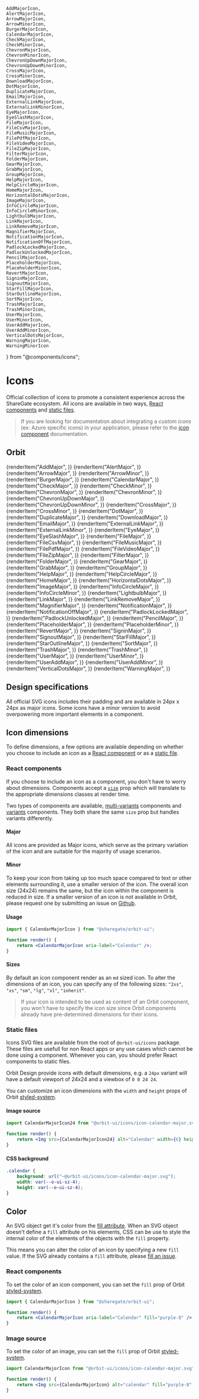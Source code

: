     AddMajorIcon,
    AlertMajorIcon,
    ArrowMajorIcon,
    ArrowMinorIcon,
    BurgerMajorIcon,
    CalendarMajorIcon,
    CheckMajorIcon,
    CheckMinorIcon,
    ChevronMajorIcon,
    ChevronMinorIcon,
    ChevronUpDownMajorIcon,
    ChevronUpDownMinorIcon,
    CrossMajorIcon,
    CrossMinorIcon,
    DownloadMajorIcon,
    DotMajorIcon,
    DuplicateMajorIcon,
    EmailMajorIcon,
    ExternalLinkMajorIcon,
    ExternalLinkMinorIcon,
    EyeMajorIcon,
    EyeSlashMajorIcon,
    FileMajorIcon,
    FileCsvMajorIcon,
    FileMusicMajorIcon,
    FilePdfMajorIcon,
    FileVideoMajorIcon,
    FileZipMajorIcon,
    FilterMajorIcon,
    FolderMajorIcon,
    GearMajorIcon,
    GrabMajorIcon,
    GroupMajorIcon,
    HelpMajorIcon,
    HelpCircleMajorIcon,
    HomeMajorIcon,
    HorizontalDotsMajorIcon,
    ImageMajorIcon,
    InfoCircleMajorIcon,
    InfoCircleMinorIcon,
    LightbulbMajorIcon,
    LinkMajorIcon,
    LinkRemoveMajorIcon,
    MagnifierMajorIcon,
    NotificationMajorIcon,
    NotificationOffMajorIcon,
    PadlockLockedMajorIcon,
    PadlockUnlockedMajorIcon,
    PencilMajorIcon,
    PlaceholderMajorIcon,
    PlaceholderMinorIcon,
    RevertMajorIcon,
    SigninMajorIcon,
    SignoutMajorIcon,
    StarFillMajorIcon,
    StarOutlineMajorIcon,
    SortMajorIcon,
    TrashMajorIcon,
    TrashMinorIcon,
    UserMajorIcon,
    UserMinorIcon,
    UserAddMajorIcon,
    UserAddMinorIcon,
    VerticalDotsMajorIcon,
    WarningMajorIcon,
    WarningMinorIcon
} from "@components/icons";

<Meta
    title="Materials/Icons"
    id="icon-gallery"
/>

# Icons

Official collection of icons to promote a consistent experience across the ShareGate ecosystem. All icons are available in two ways, [React components](#react-components) and [static files](#static-files).

> If you are looking for documentation about integrating a *custom icons* (ex: Azure specific icons) in your application, please refer to the [icon component](?path=/docs/icon--default-story) documentation.

## Orbit

<IconGallery>
    {renderItem("AddMajor", <AddMajorIcon />)}
    {renderItem("AlertMajor", <AlertMajorIcon />)}
    {renderItem("ArrowMajor", <ArrowMajorIcon />)}
    {renderItem("ArrowMinor", <ArrowMinorIcon />)}
    {renderItem("BurgerMajor", <BurgerMajorIcon />)}
    {renderItem("CalendarMajor", <CalendarMajorIcon />)}
    {renderItem("CheckMajor", <CheckMajorIcon />)}
    {renderItem("CheckMinor", <CheckMinorIcon />)}
    {renderItem("ChevronMajor", <ChevronMajorIcon />)}
    {renderItem("ChevronMinor", <ChevronMinorIcon />)}
    {renderItem("ChevronUpDownMajor", <ChevronUpDownMajorIcon />)}
    {renderItem("ChevronUpDownMinor", <ChevronUpDownMinorIcon />)}
    {renderItem("CrossMajor", <CrossMajorIcon />)}
    {renderItem("CrossMinor", <CrossMinorIcon />)}
    {renderItem("DotMajor", <DotMajorIcon />)}
    {renderItem("DuplicateMajor", <DuplicateMajorIcon />)}
    {renderItem("DownloadMajor", <DownloadMajorIcon />)}
    {renderItem("EmailMajor", <EmailMajorIcon />)}
    {renderItem("ExternalLinkMajor", <ExternalLinkMajorIcon />)}
    {renderItem("ExternalLinkMinor", <ExternalLinkMinorIcon />)}
    {renderItem("EyeMajor", <EyeMajorIcon />)}
    {renderItem("EyeSlashMajor", <EyeSlashMajorIcon />)}
    {renderItem("FileMajor", <FileMajorIcon />)}
    {renderItem("FileCsvMajor", <FileCsvMajorIcon />)}
    {renderItem("FileMusicMajor", <FileMusicMajorIcon />)}
    {renderItem("FilePdfMajor", <FilePdfMajorIcon />)}
    {renderItem("FileVideoMajor", <FileVideoMajorIcon />)}
    {renderItem("FileZipMajor", <FileZipMajorIcon />)}
    {renderItem("FilterMajor", <FilterMajorIcon />)}
    {renderItem("FolderMajor", <FolderMajorIcon />)}
    {renderItem("GearMajor", <GearMajorIcon />)}
    {renderItem("GrabMajor", <GrabMajorIcon />)}
    {renderItem("GroupMajor", <GroupMajorIcon />)}
    {renderItem("HelpMajor", <HelpMajorIcon />)}
    {renderItem("HelpCircleMajor", <HelpCircleMajorIcon />)}
    {renderItem("HomeMajor", <HomeMajorIcon />)}
    {renderItem("HorizontalDotsMajor", <HorizontalDotsMajorIcon />)}
    {renderItem("ImageMajor", <ImageMajorIcon />)}
    {renderItem("InfoCircleMajor", <InfoCircleMajorIcon />)}
    {renderItem("InfoCircleMinor", <InfoCircleMinorIcon />)}
    {renderItem("LightbulbMajor", <LightbulbMajorIcon />)}
    {renderItem("LinkMajor", <LinkMajorIcon />)}
    {renderItem("LinkRemoveMajor", <LinkRemoveMajorIcon />)}
    {renderItem("MagnifierMajor", <MagnifierMajorIcon />)}
    {renderItem("NotificationMajor", <NotificationMajorIcon />)}
    {renderItem("NotificationOffMajor", <NotificationOffMajorIcon />)}
    {renderItem("PadlockLockedMajor", <PadlockLockedMajorIcon />)}
    {renderItem("PadlockUnlockedMajor", <PadlockUnlockedMajorIcon />)}
    {renderItem("PencilMajor", <PencilMajorIcon />)}
    {renderItem("PlaceholderMajor", <PlaceholderMajorIcon />)}
    {renderItem("PlaceholderMinor", <PlaceholderMinorIcon />)}
    {renderItem("RevertMajor", <RevertMajorIcon />)}
    {renderItem("SigninMajor", <SigninMajorIcon />)}
    {renderItem("SignoutMajor", <SignoutMajorIcon />)}
    {renderItem("StarFillMajor", <StarFillMajorIcon />)}
    {renderItem("StarOutlineMajor", <StarOutlineMajorIcon />)}
    {renderItem("SortMajor", <SortMajorIcon />)}
    {renderItem("TrashMajor", <TrashMajorIcon />)}
    {renderItem("TrashMinor", <TrashMinorIcon />)}
    {renderItem("UserMajor", <UserMajorIcon />)}
    {renderItem("UserMinor", <UserMinorIcon />)}
    {renderItem("UserAddMajor", <UserAddMajorIcon />)}
    {renderItem("UserAddMinor", <UserAddMinorIcon />)}
    {renderItem("VerticalDotsMajor", <VerticalDotsMajorIcon />)}
    {renderItem("WarningMajor", <WarningMajorIcon />)}
</IconGallery>

## Design specifications

All official SVG icons includes their padding and are available in 24px x 24px as major icons. Some icons have a minor version to avoid overpowering more important elements in a component.

## Icon dimensions

To define dimensions, a few options are available depending on whether you choose to include an icon as a [React component](#components) or as a [static file](#static-files).

### React components

If you choose to include an icon as a component, you don't have to worry about dimensions. Components accept a [`size`](#sizes) prop which will translate to the appropriate dimensions classes at render time.

Two types of components are available, [multi-variants](#multi-variants) components and [variants](#variants) components. They both share the same `size` prop but handles variants differently.

#### Major

All icons are provided as Major icons, which serve as the primary variation of the icon and are suitable for the majority of usage scenarios.

#### Minor

To keep your icon from taking up too much space compared to text or other elements surrounding it, use a smaller version of the icon. The overall icon size (24x24) remains the same, but the icon within the component is reduced in size. If a smaller version of an icon is not available in Orbit, please request one by submitting an issue on [Github](https://github.com/gsoft-inc/sg-orbit/issues).

#### Usage

```jsx
import { CalendarMajorIcon } from "@sharegate/orbit-ui";

function render() {
    return <CalendarMajorIcon aria-label="Calendar" />;
}
```

#### Sizes

By default an icon component render as an `md` sized icon. To alter the dimensions of an icon, you can specify any of the following sizes: `"2xs"`, `"xs"`, `"sm"`, `"lg"`, `"xl"`, `"inherit"`.

> If your icon is intended to be used as content of an Orbit component, you won't have to specify the icon size since Orbit components already have pre-determined dimensions for their icons.

<Preview>
    <CheckeredBackground>
        <Inline alignY="end" gap={2}>
            <CalendarMajorIcon size="2xs" />
            <CalendarMajorIcon size="xs" />
            <CalendarMajorIcon size="sm" />
            <CalendarMajorIcon />
            <CalendarMajorIcon size="lg" />
            <CalendarMajorIcon size="xl" />
        </Inline>
    </CheckeredBackground>
</Preview>

### Static files

Icons SVG files are available from the root of `@orbit-ui/icons` package. These files are usefull for non React apps or any use cases which cannot be done using a component. Whenever you can, you should prefer React components to static files.

Orbit Design provide icons with default dimensions, e.g. a `24px` variant will have a default viewport of 24x24 and a viewbox of `0 0 24 24`.

You can customize an icon dimensions with the `width` and `height` props of Orbit [styled-system](?path=/docs/style-props--page).

#### Image source

```jsx
import CalendarMajorIcon24 from "@orbit-ui/icons/icon-calendar-major.svg";

function render() {
    return <Img src={CalendarMajorIcon24} alt="Calendar" width={6} height={6} />;
}
```

#### CSS background

```css
.calendar {
    background: url("~@orbit-ui/icons/icon-calendar-major.svg");
    width: var(--o-ui-sz-4);
    height: var(--o-ui-sz-4);
}
```

## Color

An SVG object get it's color from the [fill attribute](https://developer.mozilla.org/en-US/docs/Web/SVG/Tutorial/Fills_and_Strokes). When an SVG object doesn't define a `fill` attribute on his elements, CSS can be use to style the internal color of the elements of the objects with the `fill` property.

This means you can alter the color of an icon by specifying a new `fill` value. If the SVG already contains a `fill` attribute, please [fill an issue](https://github.com/gsoft-inc/sg-orbit/issues).

### React components

To set the color of an icon component, you can set the `fill` prop of Orbit [styled-system](?path=/docs/style-props--page).

```jsx
import { CalendarMajorIcon } from "@sharegate/orbit-ui";

function render() {
    return <CalendarMajorIcon aria-label="Calendar" fill="purple-8" />
}
```

### Image source

To set the color of an image, you can set the `fill` prop of Orbit [styled-system](?path=/docs/style-props--page).

```jsx
import CalendarMajorIcon from "@orbit-ui/icons/icon-calendar-major.svg";

function render() {
    return <Img src={CalendarMajorIcon} alt="calendar" fill="purple-8" />;
}
```
